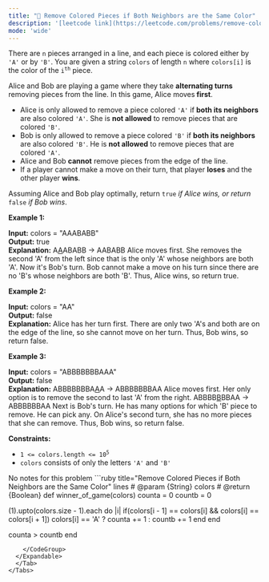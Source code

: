 ```yaml
---
title: "🧀 Remove Colored Pieces if Both Neighbors are the Same Color"
description: '[leetcode link](https://leetcode.com/problems/remove-colored-pieces-if-both-neighbors-are-the-same-color/description/)'
mode: 'wide'
---
```

<Tabs>
  <Tab title="Question" icon="circle-question" iconType="regular">
    <Card>
      <p>There are <code>n</code> pieces arranged in a line, and each piece is colored either by <code>&#39;A&#39;</code> or by <code>&#39;B&#39;</code>. You are given a string <code>colors</code> of length <code>n</code> where <code>colors[i]</code> is the color of the <code>i<sup>th</sup></code> piece.</p>  <p>Alice and Bob are playing a game where they take <strong>alternating turns</strong> removing pieces from the line. In this game, Alice moves<strong> first</strong>.</p>  <ul>  <li>Alice is only allowed to remove a piece colored <code>&#39;A&#39;</code> if <strong>both its neighbors</strong> are also colored <code>&#39;A&#39;</code>. She is <strong>not allowed</strong> to remove pieces that are colored <code>&#39;B&#39;</code>.</li>  <li>Bob is only allowed to remove a piece colored <code>&#39;B&#39;</code> if <strong>both its neighbors</strong> are also colored <code>&#39;B&#39;</code>. He is <strong>not allowed</strong> to remove pieces that are colored <code>&#39;A&#39;</code>.</li>  <li>Alice and Bob <strong>cannot</strong> remove pieces from the edge of the line.</li>  <li>If a player cannot make a move on their turn, that player <strong>loses</strong> and the other player <strong>wins</strong>.</li> </ul>  <p>Assuming Alice and Bob play optimally, return <code>true</code><em> if Alice wins, or return </em><code>false</code><em> if Bob wins</em>.</p>   <p><strong class="example">Example 1:</strong></p>   <strong>Input:</strong> colors = &quot;AAABABB&quot; <br/> <strong>Output:</strong> true <br/> <strong>Explanation:</strong> A<u>A</u>ABABB -&gt; AABABB Alice moves first. She removes the second &#39;A&#39; from the left since that is the only &#39;A&#39; whose neighbors are both &#39;A&#39;.  Now it&#39;s Bob&#39;s turn. Bob cannot make a move on his turn since there are no &#39;B&#39;s whose neighbors are both &#39;B&#39;. Thus, Alice wins, so return true.   <p><strong class="example">Example 2:</strong></p>   <strong>Input:</strong> colors = &quot;AA&quot; <br/> <strong>Output:</strong> false <br/> <strong>Explanation:</strong> Alice has her turn first. There are only two &#39;A&#39;s and both are on the edge of the line, so she cannot move on her turn. Thus, Bob wins, so return false.   <p><strong class="example">Example 3:</strong></p>   <strong>Input:</strong> colors = &quot;ABBBBBBBAAA&quot; <br/> <strong>Output:</strong> false <br/> <strong>Explanation:</strong> ABBBBBBBA<u>A</u>A -&gt; ABBBBBBBAA Alice moves first. Her only option is to remove the second to last &#39;A&#39; from the right.  ABBBB<u>B</u>BBAA -&gt; ABBBBBBAA Next is Bob&#39;s turn. He has many options for which &#39;B&#39; piece to remove. He can pick any.  On Alice&#39;s second turn, she has no more pieces that she can remove. Thus, Bob wins, so return false.    <p><strong>Constraints:</strong></p>  <ul>  <li><code>1 &lt;=&nbsp;colors.length &lt;= 10<sup>5</sup></code></li>  <li><code>colors</code>&nbsp;consists of only the letters&nbsp;<code>&#39;A&#39;</code>&nbsp;and&nbsp;<code>&#39;B&#39;</code></li> </ul> 
    </Card>
  </Tab>
  <Tab title="Solution" icon="lightbulb" iconType="regular" >
    <Card>
      No notes for this problem
</Card>
  <Expandable title="code">
    <CodeGroup dropdown>
```ruby title="Remove Colored Pieces if Both Neighbors are the Same Color" lines
# @param {String} colors
# @return {Boolean}
def winner_of_game(colors)
  counta = 0
  countb = 0

  (1).upto(colors.size - 1).each do |i|
    if(colors[i - 1] == colors[i] && colors[i] == colors[i + 1])
      colors[i] == 'A' ? counta += 1 : countb += 1
    end
  end

  counta > countb
end
```
    </CodeGroup>
  </Expandable>
  </Tab>
</Tabs>